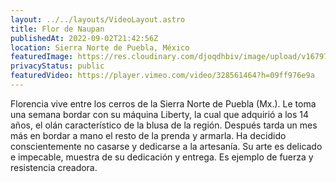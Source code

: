 ```yaml
---
layout: ../../layouts/VideoLayout.astro
title: Flor de Naupan
publishedAt: 2022-09-02T21:42:56Z
location: Sierra Norte de Puebla, México
featuredImage: https://res.cloudinary.com/djoqdhbiv/image/upload/v1679797489/web/Tramas/flor-de-naupan/Flor-de-Naupan-portada_r1uw96.webp
privacyStatus: public
featuredVideo: https://player.vimeo.com/video/328561464?h=09ff976e9a
---
```


Florencia vive entre los cerros de la Sierra Norte de Puebla (Mx.). Le toma una semana bordar con su máquina Liberty, la cual que adquirió a los 14 años, el olán característico de la blusa de la región. Después tarda un mes más en bordar a mano el resto de la prenda y armarla. Ha decidido conscientemente no casarse y dedicarse a la artesanía. Su arte es delicado e impecable, muestra de su dedicación y entrega. Es ejemplo de fuerza y resistencia creadora.